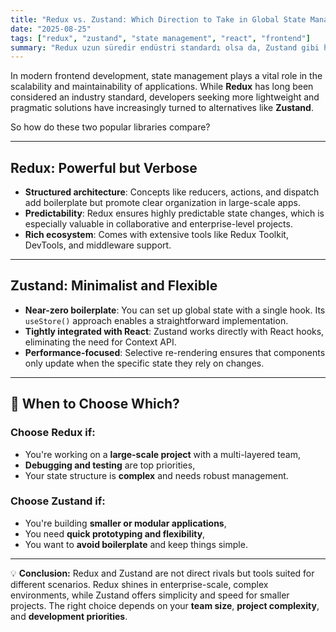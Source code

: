 ```yaml
---
title: "Redux vs. Zustand: Which Direction to Take in Global State Management?"
date: "2025-08-25"
tags: ["redux", "zustand", "state management", "react", "frontend"]
summary: "Redux uzun süredir endüstri standardı olsa da, Zustand gibi hafif ve esnek alternatifler ön plana çıkıyor. Bu yazıda iki yaklaşımı karşılaştırıyoruz."
---
```


In modern frontend development, state management plays a vital role in the scalability and maintainability of applications. While **Redux** has long been considered an industry standard, developers seeking more lightweight and pragmatic solutions have increasingly turned to alternatives like **Zustand**.

So how do these two popular libraries compare?

---

## Redux: Powerful but Verbose

- **Structured architecture**: Concepts like reducers, actions, and dispatch add boilerplate but promote clear organization in large-scale apps.
- **Predictability**: Redux ensures highly predictable state changes, which is especially valuable in collaborative and enterprise-level projects.
- **Rich ecosystem**: Comes with extensive tools like Redux Toolkit, DevTools, and middleware support.

---

## Zustand: Minimalist and Flexible

- **Near-zero boilerplate**: You can set up global state with a single hook. Its `useStore()` approach enables a straightforward implementation.
- **Tightly integrated with React**: Zustand works directly with React hooks, eliminating the need for Context API.
- **Performance-focused**: Selective re-rendering ensures that components only update when the specific state they rely on changes.

---

## 📌 When to Choose Which?

### Choose Redux if:
- You're working on a **large-scale project** with a multi-layered team,
- **Debugging and testing** are top priorities,
- Your state structure is **complex** and needs robust management.

### Choose Zustand if:
- You're building **smaller or modular applications**,
- You need **quick prototyping and flexibility**,
- You want to **avoid boilerplate** and keep things simple.

---

💡 **Conclusion:**
Redux and Zustand are not direct rivals but tools suited for different scenarios. Redux shines in enterprise-scale, complex environments, while Zustand offers simplicity and speed for smaller projects. The right choice depends on your **team size**, **project complexity**, and **development priorities**.
